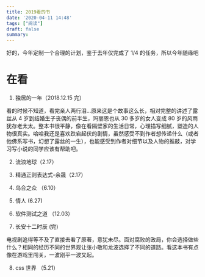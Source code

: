 ```yaml
---
title: 2019看的书
date: '2020-04-11 14:48'
tags: ["阅读"]
draft: false
summary: 
---
```

好的，今年定制一个合理的计划，鉴于去年仅完成了 1/4 的任务，所以今年随缘吧

# 在看

1. 独居的一年（2018.12.15 完）

看的时候不知道，看完亲人两行泪...原来这是个故事这么长，相对完整的讲述了露丝从 4 岁到结婚生子丧偶的前半生，玛丽恩也从 30 多岁的女人变成 80 岁的风雨犹存老太太。整本书很平静，像在看隔壁家的生活日常，心理描写细腻，塑造的人物很真实。哈哈我还是喜欢跌宕起伏的剧情，虽然感受不到作者想传递什么（或者他佛系写书，幻想了露丝的一生），也能感受到作者对细节以及人物的推敲，对学习写小说的同学应该有帮助吧。

2. 流浪地球（2.17）

3. 精通正则表达式-余晟（2.17）

4. 乌合之众 （6.10）

5. 情人 (6.27)

6. 软件测试之道 （12.03）

7. 长安十二时辰 (完)

电视剧追得等不及了直接去看了原著，意犹未尽。面对腐败的政局，你会选择做些什么？相同的经历不同的世界观让张小敬和龙波选择了不同的道路。看这本书有点像在游戏里闯关，一波刚平一波又起。

8. css 世界 （5.21）
